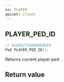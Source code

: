 ```yaml
---
ns: PLAYER
apiset: client
---
```

## PLAYER_PED_ID

```c
// 0x096275889B8E0EE0
Ped PLAYER_PED_ID();
```

Returns current player ped


## Return value